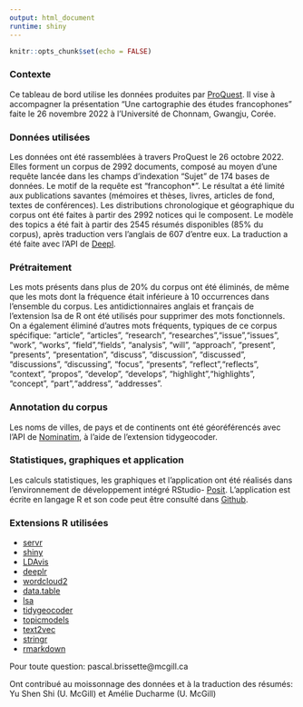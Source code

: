 ```yaml
---
output: html_document
runtime: shiny
---
```


```r
knitr::opts_chunk$set(echo = FALSE)
```

### Contexte

Ce tableau de bord utilise les données produites par [ProQuest](https://www.proquest.com/). Il vise à accompagner la présentation "Une cartographie des études francophones" faite le 26 novembre 2022 à l'Université de Chonnam, Gwangju, Corée.

### Données utilisées
Les données ont été rassemblées à travers ProQuest le 26 octobre 2022. Elles forment un corpus de 2992 documents, composé au moyen d'une requête lancée dans les champs d'indexation "Sujet" de 174 bases de données. Le motif de la requête est "francophon\*". Le résultat a été limité aux publications savantes (mémoires et thèses, livres, articles de fond, textes de conférences). Les distributions chronologique et géographique du corpus ont été faites à partir des 2992 notices qui le composent. Le modèle des topics a été fait à partir des 2545 résumés disponibles (85% du corpus), après traduction vers l'anglais de 607 d'entre eux. La traduction a été faite avec l'API de [Deepl]("https://www.deepl.com/docs-api").

### Prétraitement
Les mots présents dans plus de 20% du corpus ont été éliminés, de même que les mots dont la fréquence était inférieure à 10 occurrences dans l'ensemble du corpus. Les antidictionnaires anglais et français de l'extension lsa de R ont été utilisés pour supprimer des mots fonctionnels. On a également éliminé d'autres mots fréquents, typiques de ce corpus spécifique: "article", "articles", "research", "researches","issue","issues", "work", "works", "field","fields", "analysis", "will", "approach", "present", "presents", "presentation", "discuss", "discussion", "discussed", "discussions", "discussing", "focus", "presents", "reflect","reflects", "context", "propos", "develop", "develops", "highlight","highlights", "concept", "part","address", "addresses".

### Annotation du corpus
Les noms de villes, de pays et de continents ont été géoréférencés avec l'API de [Nominatim]("https://nominatim.org/"), à l'aide de l'extension tidygeocoder. 

### Statistiques, graphiques et application
Les calculs statistiques, les graphiques et l'application ont été réalisés dans l'environnement de développement intégré RStudio- [Posit]("https://posit.co/"). L'application est écrite en langage R et son code peut être consulté dans [Github]("https://github.com/pbriss7/etudes_francophones"). 

### Extensions R utilisées
- [servr]("https://cran.r-project.org/web/packages/servr/index.html")
- [shiny]("https://cran.r-project.org/web/packages/shiny/index.html")
- [LDAvis]("https://cran.r-project.org/web/packages/LDAvis/index.html")
- [deeplr]("https://cran.r-project.org/web/packages/deeplr/index.html")
- [wordcloud2]("https://cran.r-project.org/web/packages/wordcloud2/index.html")
- [data.table]("https://cran.r-project.org/web/packages/data.table/index.html")
- [lsa]("https://cran.r-project.org/web/packages/lsa/index.html")
- [tidygeocoder]("https://cran.r-project.org/web/packages/tidygeocoder/index.html")
- [topicmodels]("https://cran.r-project.org/web/packages/topicmodels/index.html")
- [text2vec]("https://cran.r-project.org/web/packages/text2vec/index.html")
- [stringr]("https://cran.r-project.org/web/packages/stringr/index.html")
- [rmarkdown]("https://cran.r-project.org/web/packages/rmarkdown/index.html")

Pour toute question:
pascal.brissette@mcgill.ca

Ont contribué au moissonnage des données et à la traduction des résumés: Yu Shen Shi (U. McGill) et Amélie Ducharme (U. McGill)